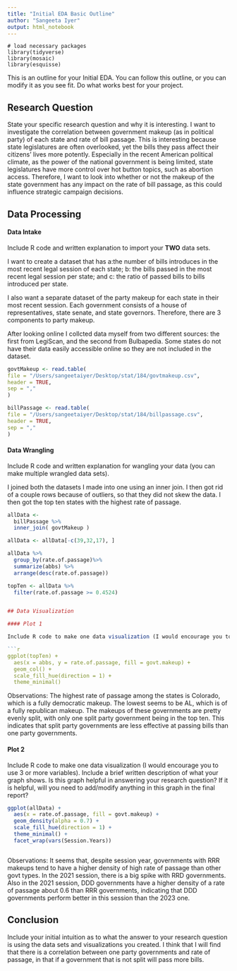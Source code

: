 ```yaml
---
title: "Initial EDA Basic Outline"
author: "Sangeeta Iyer"
output: html_notebook
---
```

```
# load necessary packages
library(tidyverse)
library(mosaic)
library(esquisse)
```
This is an outline for your Initial EDA. You can follow this outline, or you can modify it as you see fit. Do what works best for your project. 

## Research Question 

State your specific research question and why it is interesting. 
I want to investigate the correlation between government makeup (as in political party) of each state and rate of bill passage. This is interesting because state legislatures are often overlooked, yet the bills they pass affect their citizens' lives more potently. Especially in the recent American political climate, as the power of the national government is being limited, state legislatures have more control over hot button topics, such as abortion access. Therefore, I want to look into whether or not the makeup of the state government has any impact on the rate of bill passage, as this could influence strategic campaign decisions.



## Data Processing 

#### Data Intake 

Include R code and written explanation to import your **TWO** data sets.

I want to create a dataset that has a:the number of bills introduces in the most recent legal session of each state; b: the bills passed in the most recent legal session per state; and c: the ratio of passed bills to bills introduced per state.

I also want a separate dataset of the party makeup for each state in their most recent session. Each government consists of a house of representatives, state senate, and state governors. Therefore, there are 3 components to party makeup.

After looking online I collcted data myself from two different sources: the first from LegiScan, and the second from Bulbapedia. Some states do not have their data easily accessible online so they are not included in the dataset.

```r
govtMakeup <- read.table(
file = "/Users/sangeetaiyer/Desktop/stat/184/govtmakeup.csv",
header = TRUE,
sep = ","
)

billPassage <- read.table(
file = "/Users/sangeetaiyer/Desktop/stat/184/billpassage.csv",
header = TRUE,
sep = ","
)
```

#### Data Wrangling 

Include R code and written explanation for wangling your data (you can make multiple wrangled data sets). 

I joined both the datasets I made into one using an inner join. I then got rid of a couple rows because of outliers, so that they did not skew the data. I then got the top ten states with the highest rate of passage.
```r
allData <-
  billPassage %>%
  inner_join( govtMakeup )

allData <- allData[-c(39,32,17), ]

allData %>%
  group_by(rate.of.passage)%>%
  summarize(abbs) %>%
  arrange(desc(rate.of.passage))

topTen <- allData %>%
  filter(rate.of.passage >= 0.4524)


## Data Visualization

#### Plot 1

Include R code to make one data visualization (I would encourage you to use 3 or more variables). Include a brief written description of what your graph shows. Is this graph helpful in answering your research question? If it is helpful, will you need to add/modify anything in this graph in the final report? 

```r

ggplot(topTen) +
  aes(x = abbs, y = rate.of.passage, fill = govt.makeup) +
  geom_col() +
  scale_fill_hue(direction = 1) +
  theme_minimal()

```

Observations:
The highest rate of passage among the states is Colorado, which is a fully democratic makeup. The lowest seems to be AL, which is of a fully republican makeup. The makeups of these governments are pretty evenly split, with only one split party government being in the top ten. This indicates that split party governments are less effective at passing bills than one party governments. 

#### Plot 2

Include R code to make one data visualization (I would encourage you to use 3 or more variables). Include a brief written description of what your graph shows. Is this graph helpful in answering your research question? If it is helpful, will you need to add/modify anything in this graph in the final report? 

```r

ggplot(allData) +
  aes(x = rate.of.passage, fill = govt.makeup) +
  geom_density(alpha = 0.7) +
  scale_fill_hue(direction = 1) +
  theme_minimal() +
  facet_wrap(vars(Session.Years))



```
Observations:
It seems that, despite session year, governments with RRR makeups tend to have a higher density of high rate of passage than other govt types. In the 2021 session, there is a big spike with RRD governments. Also in the 2021 session, DDD governments have a higher density of a rate of passage about 0.6 than RRR governments, indicating that DDD governments perform better in this session than the 2023 one.

## Conclusion

Include your initial intuition as to what the answer to your research question is using the data sets and visualizations you created. 
I think that I will find that there is a correlation between one party governments and rate of passage, in that if a government that is not split will pass more bills.

